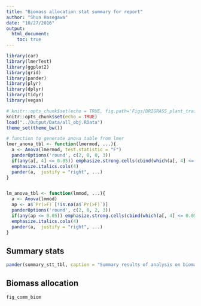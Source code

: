```yaml
---
title: "Biomass allocation stat summary for report"
author: "Shun Hasegawa"
date: "10/27/2016"
output:
  html_document:
    toc: true
---
```


```r
library(car)
library(lmerTest)
library(ggplot2)
library(grid)
library(pander)
library(plyr)
library(dplyr)
library(tidyr)
library(vegan)

# knitr::opts_chunk$set(echo = TRUE, fig.path='Figs/DRIGRASS_plant_trait_', dev=c('pdf', 'png'), dpi = 600)
knitr::opts_chunk$set(echo = TRUE)
load("../Output/Data/all_obj.RData")
theme_set(theme_bw()) 

# function to generate anova table from lmer
lmer_anova_tbl <- function(lmermod, ...){
  a <- Anova(lmermod, test.statistic = "F")
  panderOptions('round', c(2, 0, 0, 3))
  if(any(a[, 4] <= 0.05)) emphasize.strong.cells(cbind(which(a[, 4] <= 0.05), 4))
  emphasize.italics.cols(4)
  pander(a,  justify = "right", ...)
}


lm_anova_tbl <- function(lmmod, ...){
  a <- Anova(lmmod)
  ap <- a$`Pr(>F)`[!is.na(a$`Pr(>F)`)]
  panderOptions('round', c(2, 0, 2, 3))
  if(any(ap <= 0.05)) emphasize.strong.cells(cbind(which(a[, 4] <= 0.05), 4))
  emphasize.italics.cols(4)
  pander(a,  justify = "right", ...)
}


```

## Summary stats

```r
pander(summary_stt_tbl, caption = "Summary results of analysis on biomass allocation: above-ground biomass (ab_biom), below-ground biomass (bl_biom), total biomass (ttl_biom), above:below ratios (ab_rt), below-ground biomass allocation (0-10cm:10-20cm ratio; bl12_rt)")
```


## Biomass allocation

```r
fig_comm_biom
```


